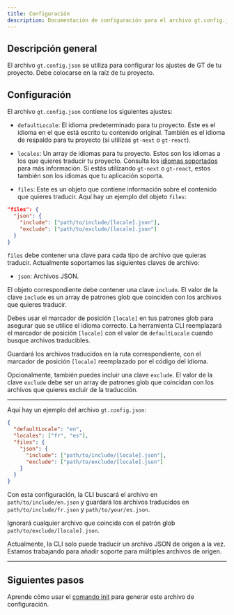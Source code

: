 ```yaml
---
title: Configuración
description: Documentación de configuración para el archivo gt.config.json
---
```


## Descripción general

El archivo `gt.config.json` se utiliza para configurar los ajustes de GT de tu proyecto. Debe colocarse en la raíz de tu proyecto.

## Configuración

El archivo `gt.config.json` contiene los siguientes ajustes:

- `defaultLocale`: El idioma predeterminado para tu proyecto. Este es el idioma en el que está escrito tu contenido original. También es el idioma de respaldo para tu proyecto (si utilizas `gt-next` o `gt-react`).

- `locales`: Un array de idiomas para tu proyecto. Estos son los idiomas a los que quieres traducir tu proyecto. Consulta los [idiomas soportados](/docs/reference/supported-locales) para más información. 
Si estás utilizando `gt-next` o `gt-react`, estos también son los idiomas que tu aplicación soporta.

- `files`: Este es un objeto que contiene información sobre el contenido que quieres traducir.
Aquí hay un ejemplo del objeto `files`:

```json title="gt.config.json"
"files": {
  "json": {
    "include": ["path/to/include/[locale].json"],
    "exclude": ["path/to/exclude/[locale].json"]
  }
}
```

`files` debe contener una clave para cada tipo de archivo que quieras traducir.
Actualmente soportamos las siguientes claves de archivo:

- `json`: Archivos JSON.

El objeto correspondiente debe contener una clave `include`. El valor de la clave `include` es un array de patrones glob que coinciden con los archivos que quieres traducir.

Debes usar el marcador de posición `[locale]` en tus patrones glob para asegurar que se utilice el idioma correcto.
La herramienta CLI reemplazará el marcador de posición `[locale]` con el valor de `defaultLocale` cuando busque archivos traducibles.

Guardará los archivos traducidos en la ruta correspondiente, con el marcador de posición `[locale]` reemplazado por el código del idioma.

Opcionalmente, también puedes incluir una clave `exclude`. El valor de la clave `exclude` debe ser un array de patrones glob que coincidan con los archivos que quieres excluir de la traducción.

---

Aquí hay un ejemplo del archivo `gt.config.json`:

```json title="gt.config.json"
{
  "defaultLocale": "en",
  "locales": ["fr", "es"],
  "files": {
    "json": {
      "include": ["path/to/include/[locale].json"],
      "exclude": ["path/to/exclude/[locale].json"]
    }
  }
}
```

Con esta configuración, la CLI buscará el archivo en `path/to/include/en.json` y guardará los archivos traducidos en `path/to/include/fr.json` y `path/to/your/es.json`.

Ignorará cualquier archivo que coincida con el patrón glob `path/to/exclude/[locale].json`.

<Callout type="info">

Actualmente, la CLI solo puede traducir un archivo JSON de origen a la vez. Estamos trabajando para añadir soporte para múltiples archivos de origen.

</Callout>

---

## Siguientes pasos

Aprende cómo usar el [comando init](/docs/cli/init) para generar este archivo de configuración.
